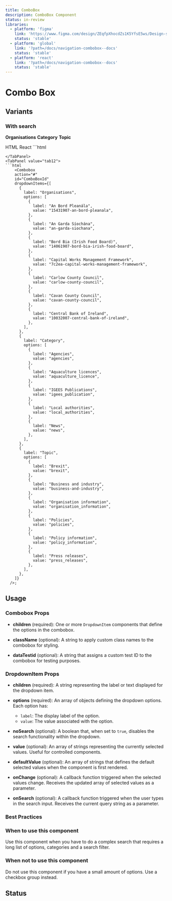 ```yaml
---
title: ComboBox
description: ComboBox Component
status: in-review
libraries:
  - platform: 'figma'
    link: 'https://www.figma.com/design/ZEqfpXhocdZs1K5YfsE5ws/Design-system?node-id=1668-2105'
    status: 'stable'
  - platform: 'global'
    link: '?path=/docs/navigation-combobox--docs'
    status: 'stable'
  - platform: 'react'
    link: '?path=/docs/navigation-combobox--docs'
    status: 'stable'
---
```


# Combo Box

## Variants

### With search

<ComponentContainer>
  <Form>
    <ComboBox>
      <DropdownItem
        options={[
          {
            label: 'An Bord Pleanála',
            value: '15431907-an-bord-pleanala',
          },
          {
            label: 'An Garda Síochána',
            value: 'an-garda-siochana',
          },
          {
            label: 'Bord Bia (Irish Food Board)',
            value: '14061907-bord-bia-irish-food-board',
          },
          {
            label: 'Capital Works Management Framework',
            value: '7c2ea-capital-works-management-framework',
          },
          {
            label: 'Carlow County Council',
            value: 'carlow-county-council',
          },
          {
            label: 'Cavan County Council',
            value: 'cavan-county-council',
          },
          {
            label: 'Central Bank of Ireland',
            value: '10032007-central-bank-of-ireland',
          },
        ]}
      >
        <b style={{ fontWeight: 400 }}>Organisations</b>
      </DropdownItem>
      <DropdownItem
        options={[
          {
            label: 'Agencies',
            value: 'agencies',
          },
          {
            label: 'Aquaculture licences',
            value: 'aquaculture_licence',
          },
          {
            label: 'Biographies',
            value: 'biographies',
          },
          {
            label: 'Campaigns',
            value: 'campaigns',
          },
          {
            label: 'Circulars',
            value: 'circulars',
          },
          {
            label: 'Collections',
            value: 'collections',
          },
          {
            label: 'Consultations',
            value: 'consultations',
          },
          {
            label: 'Coroner cases',
            value: 'coroner_cases',
          },
          {
            label: 'Departments',
            value: 'departments',
          },
          {
            label: 'Forms',
            value: 'forms',
          },
          {
            label: 'IGEES Publications',
            value: 'igees_publication',
          },
          {
            label: 'Local authorities',
            value: 'local_authorities',
          },
          {
            label: 'News',
            value: 'news',
          },
        ]}
      >
        <b style={{ fontWeight: 400 }}>Category</b>
      </DropdownItem>
      <DropdownItem
        options={[
          {
            label: 'Brexit',
            value: 'brexit',
          },
          {
            label: 'Business and industry',
            value: 'business-and-industry',
          },
          {
            label: 'COVID-19',
            value: 'covid-19',
          },
          {
            label: 'Corporate information',
            value: 'corporate-information',
          },
          {
            label: 'Crime, justice and law',
            value: 'crime-justice-and-law',
          },
          {
            label: 'Defence and armed forces',
            value: 'defence-and-armed-force',
          },
          {
            label: 'Education, training and skills',
            value: 'education-training-and-skills',
          },
          {
            label: 'News',
            value: 'news',
          },
          {
            label: 'Organisation information',
            value: 'organisation_information',
          },
          {
            label: 'Policies',
            value: 'policies',
          },
          {
            label: 'Policy information',
            value: 'policy_information',
          },
          {
            label: 'Press releases',
            value: 'press_releases',
          },
        ]}
      >
        <b style={{ fontWeight: 400 }}>Topic</b>
      </DropdownItem>
    </ComboBox>
  </Form>
</ComponentContainer>

<Tabs id="tab1">
   <TabList>
    <TabItem value="tab11" checked>HTML</TabItem>
    <TabItem value="tab12">React</TabItem>
  </TabList>
  <TabPanel value="tab11">
  ```html
    
  ```
  </TabPanel>
  <TabPanel value="tab12">
  ```html 
      <Combobox
      action="#"
      id="ComboBoxId"
      dropdownItems={[
        {
          label: "Organisations",
          options: [
            {
              label: "An Bord Pleanála",
              value: "15431907-an-bord-pleanala",
            },
            {
              label: "An Garda Síochána",
              value: "an-garda-siochana",
            },
            {
              label: "Bord Bia (Irish Food Board)",
              value: "14061907-bord-bia-irish-food-board",
            },
            {
              label: "Capital Works Management Framework",
              value: "7c2ea-capital-works-management-framework",
            },
            {
              label: "Carlow County Council",
              value: "carlow-county-council",
            },
            {
              label: "Cavan County Council",
              value: "cavan-county-council",
            },
            {
              label: "Central Bank of Ireland",
              value: "10032007-central-bank-of-ireland",
            },
          ],
        },
        {
          label: "Category",
          options: [
            {
              label: "Agencies",
              value: "agencies",
            },
            {
              label: "Aquaculture licences",
              value: "aquaculture_licence",
            },
            {
              label: "IGEES Publications",
              value: "igees_publication",
            },
            {
              label: "Local authorities",
              value: "local_authorities",
            },
            {
              label: "News",
              value: "news",
            },
          ],
        },
        {
          label: "Topic",
          options: [
            {
              label: "Brexit",
              value: "brexit",
            },
            {
              label: "Business and industry",
              value: "business-and-industry",
            },
            {
              label: "Organisation information",
              value: "organisation_information",
            },
            {
              label: "Policies",
              value: "policies",
            },
            {
              label: "Policy information",
              value: "policy_information",
            },
            {
              label: "Press releases",
              value: "press_releases",
            },
          ],
        },
      ]}
    />;
  ```
</TabPanel>
</Tabs>

## Usage

### Combobox Props

- **children** (required): One or more `DropdownItem` components that define the options in the combobox.

- **className** (optional): A string to apply custom class names to the combobox for styling.

- **dataTestid** (optional): A string that assigns a custom test ID to the combobox for testing purposes.

### DropdownItem Props

- **children** (required): A string representing the label or text displayed for the dropdown item.

- **options** (required): An array of objects defining the dropdown options. Each option has:

  - `label`: The display label of the option.
  - `value`: The value associated with the option.

- **noSearch** (optional): A boolean that, when set to `true`, disables the search functionality within the dropdown.

- **value** (optional): An array of strings representing the currently selected values. Useful for controlled components.

- **defaultValue** (optional): An array of strings that defines the default selected values when the component is first rendered.

- **onChange** (optional): A callback function triggered when the selected values change. Receives the updated array of selected values as a parameter.

- **onSearch** (optional): A callback function triggered when the user types in the search input. Receives the current query string as a parameter.

### Best Practices

### When to use this component

Use this component when you have to do a complex search that requires a long list of options, categories and a search filter.

### When not to use this component

Do not use this component if you have a small amount of options. Use a checkbox group instead.

## Status

<ComponentStatusBlock componentId="combo-box" />
